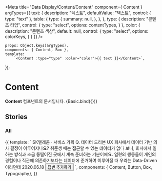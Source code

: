 
<Meta
    title="Data Display/Content/Content"
    component={ Content }
    argTypes={{
        text: {
            description: "텍스트",
            defaultValue: "텍스트",
            control: { type: "text" },
            table: {
                type: {
                    summary: null,
                },
            },
        },
        type: {
            description: "콘텐츠 타입",
            control: {
                type: "select",
                options: contentTypes,
            }
        },
        color: {
            description: "콘텐츠 색상",
            default: null,
            control: {
                type: "select",
                options: colorKeys,
            }
        }
    }}
/>

    props: Object.keys(argTypes),
    components: { Content, Box },
    template:
        `<Content :type="type" :color="color">{{ text }}</Content>`,
});

# Content

**Content** 컴포넌트의 문서입니다.
<Story name="Basic" height="100px">
    {Basic.bind({})}
</Story>

<ArgsTable story="Basic" />


## Stories
### All
<Canvas>
    <Story name="All" height="100px">
        {{
            template: `
                <Box>
                    <Content type="overline">SK텔레콤 · 서비스 기획</Content>
                    <Content type="title">
                        <Typography color="primary" class="d-inline-block">Q.</Typography> 데이터 드리븐 UX
                    </Content>
                    <Content type="body">
                        회사에서 데이터 기반 의사 결정이 이루어지나요? 취준생 때는 접근할 수 있는 데이터가 없다 보니,
                        회사에서 일하는 방식과 조금 동떨어진 곳에서 계속 준비하는 기분이에요.
                        일련의 행동들이 개인의 경험이나 직관에 의존하기보다는 데이터에 준거하여 이루어질 때 우리는 Data-Driven이라던데
                    </Content>
                    <Content type="caption">2020.06.18</Content>
                    <Button color="primary" class="ml-auto">답변 추가하기</Button>
                </Box>
            `,
            components: { Content, Button, Box, Typography},
        }}
    </Story>
</Canvas>

